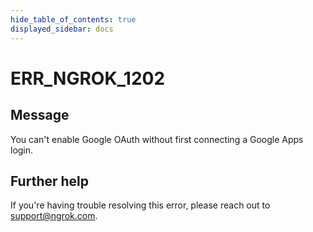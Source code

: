 ```yaml
---
hide_table_of_contents: true
displayed_sidebar: docs
---
```



# ERR_NGROK_1202

## Message

You can't enable Google OAuth without first connecting a Google Apps login.

<ErrorDetails error="err_ngrok_1202" />

## Further help

If you're having trouble resolving this error, please reach out to [support@ngrok.com](mailto:support@ngrok.com?subject=Help%20with%20ERR_NGROK_1202).
